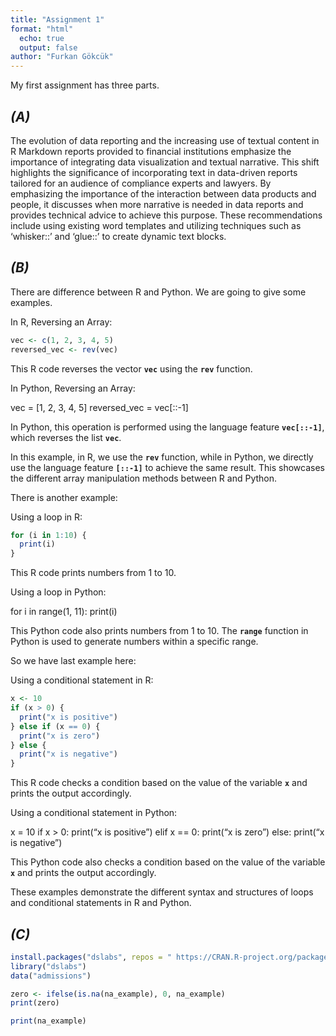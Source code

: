```yaml
---
title: "Assignment 1"
format: "html"
  echo: true
  output: false
author: "Furkan Gökcük"
---
```


My first assignment has three parts.

## *(A)*

The evolution of data reporting and the increasing use of textual content in R Markdown reports provided to financial institutions emphasize the importance of integrating data visualization and textual narrative. This shift highlights the significance of incorporating text in data-driven reports tailored for an audience of compliance experts and lawyers. By emphasizing the importance of the interaction between data products and people, it discusses when more narrative is needed in data reports and provides technical advice to achieve this purpose. These recommendations include using existing word templates and utilizing techniques such as 'whisker::' and 'glue::' to create dynamic text blocks.

## *(B)*

There are difference between R and Python. We are going to give some examples.

In R, Reversing an Array:

```r
vec <- c(1, 2, 3, 4, 5)
reversed_vec <- rev(vec)

```

This R code reverses the vector **`vec`** using the **`rev`** function.

In Python, Reversing an Array:

vec = \[1, 2, 3, 4, 5\] reversed_vec = vec\[::-1\]

In Python, this operation is performed using the language feature **`vec[::-1]`**, which reverses the list **`vec`**.

In this example, in R, we use the **`rev`** function, while in Python, we directly use the language feature **`[::-1]`** to achieve the same result. This showcases the different array manipulation methods between R and Python.

There is another example:

Using a loop in R:

```r
for (i in 1:10) {
  print(i)
}

```

This R code prints numbers from 1 to 10.

Using a loop in Python:

for i in range(1, 11): print(i)

This Python code also prints numbers from 1 to 10. The **`range`** function in Python is used to generate numbers within a specific range.

So we have last example here:

Using a conditional statement in R:

```r
x <- 10
if (x > 0) {
  print("x is positive")
} else if (x == 0) {
  print("x is zero")
} else {
  print("x is negative")
}

```

This R code checks a condition based on the value of the variable **`x`** and prints the output accordingly.

Using a conditional statement in Python:

x = 10 if x \> 0: print("x is positive") elif x == 0: print("x is zero") else: print("x is negative")

This Python code also checks a condition based on the value of the variable **`x`** and prints the output accordingly.

These examples demonstrate the different syntax and structures of loops and conditional statements in R and Python.

## *(C)*

```r
install.packages("dslabs", repos = " https://CRAN.R-project.org/package=dslabs")
library("dslabs")
data("admissions")

zero <- ifelse(is.na(na_example), 0, na_example) 
print(zero)
```

```r
print(na_example)
```
